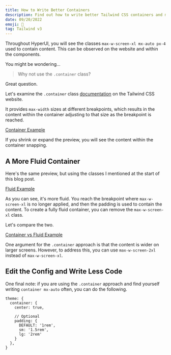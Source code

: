 ```yaml
---
title: How to Write Better Containers
description: Find out how to write better Tailwind CSS containers and make your website feel more fluid as you change breakpoints.
date: 09/20/2022
emoji: 🫙
tag: Tailwind v3
---
```


Throughout HyperUI, you will see the classes `max-w-screen-xl mx-auto px-4` used to contain content. This can be observed on the website and within the components.

You might be wondering...

> Why not use the `.container` class?

Great question.

Let's examine the `.container` class [documentation](https://tailwindcss.com/docs/container) on the Tailwind CSS website.

It provides `max-width` sizes at different breakpoints, which results in the content within the container adjusting to that size as the breakpoint is reached.

[Container Example](https://play.tailwindcss.com/b5FKBhVHw7?layout=preview&size=1866x900)

If you shrink or expand the preview, you will see the content within the container snapping.

## A More Fluid Container

Here's the same preview, but using the classes I mentioned at the start of this blog post.

[Fluid Example](https://play.tailwindcss.com/vwHBxhrJMC?layout=preview&size=1866x900)

As you can see, it's more fluid. You reach the breakpoint where `max-w-screen-xl` is no longer applied, and then the padding is used to contain the content. To create a fully fluid container, you can remove the `max-w-screen-xl` class.

Let's compare the two.

[Container vs Fluid Example](https://play.tailwindcss.com/A7HdMDPg0O?layout=preview&size=1866x900)

One argument for the `.container` approach is that the content is wider on larger screens. However, to address this, you can use `max-w-screen-2xl` instead of `max-w-screen-xl`.

## Edit the Config and Write Less Code

One final note: if you are using the `.container` approach and find yourself writing `container mx-auto` often, you can do the following.

```
theme: {
  container: {
    center: true,

    // Optional
    padding: {
      DEFAULT: '1rem',
      sm: '1.5rem',
      lg: '2rem'
    }
  },
}
```
